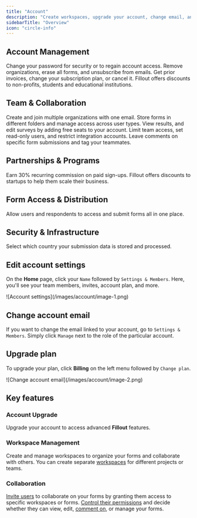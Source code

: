 ```yaml
---
title: "Account"
description: "Create workspaces, upgrade your account, change email, and invite users to collaborate on your forms."
sidebarTitle: "Overview"
icon: "circle-info"
---
```


## Account Management

<CardGroup cols={2}>
  <Card title="Reset your password" icon="unlock-keyhole" iconType="regular" color="#FFC738" href="/reset-password">
    Change your password for security or to regain account access.
  </Card>
  <Card title="Delete your Fillout account" icon="user-xmark" iconType="regular" color="#FFC738" href="/delete-user-account">
    Remove organizations, erase all forms, and unsubscribe from emails.
  </Card>
  <Card title="Billing and payments" icon="money-bill" iconType="regular" color="#FFC738" href="/billing-and-payments">
    Get prior invoices, change your subscription plan, or cancel it.
  </Card>
  <Card title="Pricing discounts" icon="badge-percent" iconType="regular" color="#FFC738" href="/pricing-discounts">
    Fillout offers discounts to non-profits, students and educational institutions.
  </Card>
</CardGroup>

## Team & Collaboration

<CardGroup cols={2}>
  <Card title="Organizations" icon="building" iconType="regular" color="#FFC738" href="/organizations">
    Create and join multiple organizations with one email.
  </Card>
  <Card title="Workspaces" icon="folders" iconType="regular" color="#FFC738" href="/workspaces">
    Store forms in different folders and manage access across user types.
  </Card>
  <Card title="Invite team members to your forms" icon="user-plus" iconType="regular" color="#FFC738" href="/invite-collaborators">
    View results, and edit surveys by adding free seats to your account.
  </Card>
  <Card title="Granular permissions" icon="universal-access" iconType="regular" color="#FFC738" href="/granular-permissions">
    Limit team access, set read-only users, and restrict integration accounts.
  </Card>
  <Card title="Comment on form submissions" icon="comment-dots" iconType="regular" color="#FFC738" href="/comment">
    Leave comments on specific form submissions and tag your teammates.
  </Card>
</CardGroup>

## Partnerships & Programs

<CardGroup cols={2}>
  <Card title="Affiliate program" icon="hand-holding-circle-dollar" iconType="regular" color="#FFC738" href="/affiliate-program">
    Earn 30% recurring commission on paid sign-ups.
  </Card>
  <Card title="Startups and partners" icon="briefcase" iconType="regular" color="#FFC738" href="/startup-discount">
    Fillout offers discounts to startups to help them scale their business.
  </Card>
</CardGroup>

## Form Access & Distribution

<CardGroup cols={2}>
  <Card title="Form portal" icon="computer-classic" iconType="regular" color="#FFC738" href="/form-portal">
    Allow users and respondents to access and submit forms all in one place.
  </Card>
</CardGroup>

## Security & Infrastructure

<CardGroup cols={2}>
  <Card title="Deployment region" icon="map-location-dot" iconType="regular" color="#FFC738" href="/deployment-region">
    Select which country your submission data is stored and processed.
  </Card>
</CardGroup>

## Edit account settings

On the **Home** page, click your `Name` followed by `Settings & Members`. Here, you'll see your team members, invites, account plan, and more.

<Frame>
  ![Account settings](/images/account/image-1.png)
</Frame>

## Change account email

If you want to change the email linked to your account, go to `Settings & Members`. Simply click `Manage` next to the role of the particular account.

## Upgrade plan

To upgrade your plan, click **Billing** on the left menu followed by `Change plan`.

<Frame>
  ![Change account email](/images/account/image-2.png)
</Frame>

## Key features

### Account Upgrade

Upgrade your account to access advanced **Fillout** features.

### Workspace Management

Create and manage workspaces to organize your forms and collaborate with others. You can create separate [workspaces](/workspaces) for different projects or teams.

### Collaboration

[Invite users](/invite-collaborators) to collaborate on your forms by granting them access to specific workspaces or forms. [Control their permissions](/granular-permissions) and decide whether they can view, edit, [comment on](/comment), or manage your forms.